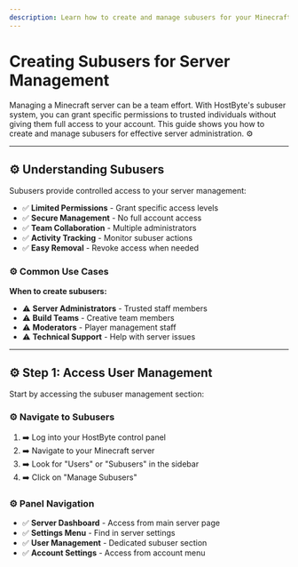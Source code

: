 ```yaml
---
description: Learn how to create and manage subusers for your Minecraft server.
---
```


# Creating Subusers for Server Management

Managing a Minecraft server can be a team effort. With HostByte's subuser system, you can grant specific permissions to trusted individuals without giving them full access to your account. This guide shows you how to create and manage subusers for effective server administration. ⚙️

---

## ⚙️ Understanding Subusers

Subusers provide controlled access to your server management:

- ✅ **Limited Permissions** - Grant specific access levels
- ✅ **Secure Management** - No full account access
- ✅ **Team Collaboration** - Multiple administrators
- ✅ **Activity Tracking** - Monitor subuser actions
- ✅ **Easy Removal** - Revoke access when needed

### ⚙️ Common Use Cases

**When to create subusers:**

- ⚠️ **Server Administrators** - Trusted staff members
- ⚠️ **Build Teams** - Creative team members
- ⚠️ **Moderators** - Player management staff
- ⚠️ **Technical Support** - Help with server issues

---

## ⚙️ Step 1: Access User Management

Start by accessing the subuser management section:

### ⚙️ Navigate to Subusers

1. ➡️ Log into your HostByte control panel
2. ➡️ Navigate to your Minecraft server
3. ➡️ Look for "Users" or "Subusers" in the sidebar
4. ➡️ Click on "Manage Subusers"

### ⚙️ Panel Navigation

- ✅ **Server Dashboard** - Access from main server page
- ✅ **Settings Menu** - Find in server settings
- ✅ **User Management** - Dedicated subuser section
- ✅ **Account Settings** - Access from account menu